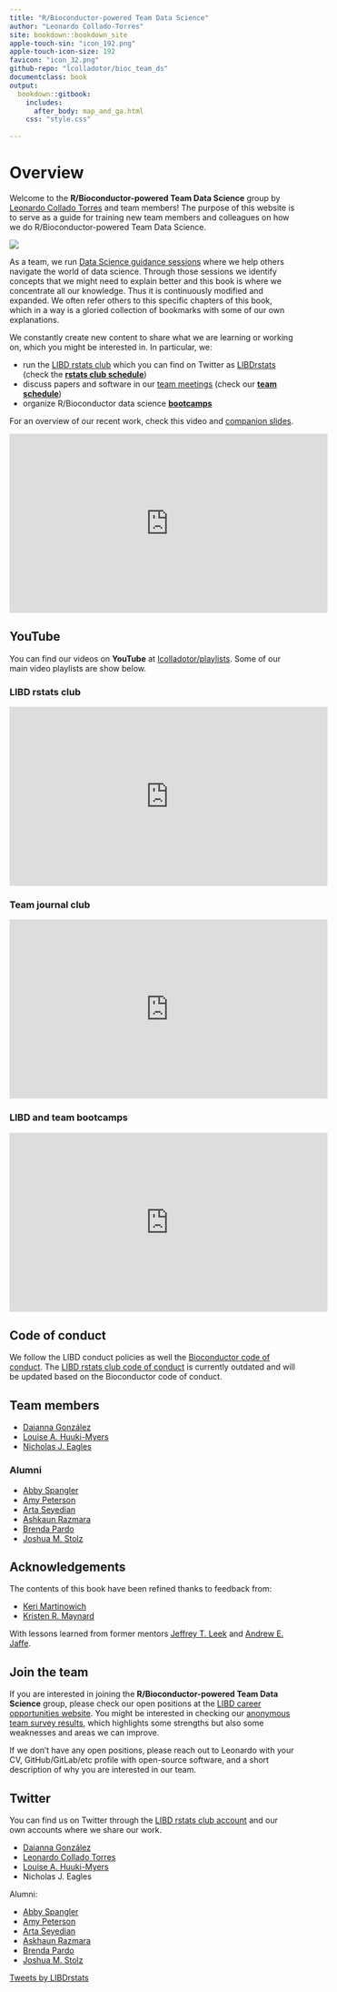 ```yaml
---
title: "R/Bioconductor-powered Team Data Science"
author: "Leonardo Collado-Torres"
site: bookdown::bookdown_site
apple-touch-sin: "icon_192.png"
apple-touch-icon-size: 192
favicon: "icon_32.png"
github-repo: "lcolladotor/bioc_team_ds"
documentclass: book
output:
  bookdown::gitbook:
    includes:
      after_body: map_and_ga.html
    css: "style.css"
    
---
```


# Overview {-}

Welcome to the **R/Bioconductor-powered Team Data Science** group by [Leonardo Collado Torres](http://lcolladotor.github.io) and team members! The purpose of this website is to serve as a guide for training new team members and colleagues on how we do R/Bioconductor-powered Team Data Science. 

<img src="icon_192.png"/>

As a team, we run [Data Science guidance sessions](#data-science-guidance-sessions) where we help others navigate the world of data science. Through those sessions we identify concepts that we might need to explain better and this book is where we concentrate all our knowledge. Thus it is continuously modified and expanded. We often refer others to this specific chapters of this book, which in a way is a gloried collection of bookmarks with some of our own explanations.

We constantly create new content to share what we are learning or working on, which you might be interested in. In particular, we:

* run the [LIBD rstats club](http://research.libd.org/rstatsclub/) which you can find on Twitter as [LIBDrstats](https://twitter.com/LIBDrstats) (check the [**rstats club schedule**](https://docs.google.com/spreadsheets/d/1is8dZSd0FZ9Qi1Zvq1uRhm-P1McnJRd_zxdAfCRoMfA/edit?usp=sharing))
* discuss papers and software in our [team meetings](#team-meetings) (check our [**team schedule**](https://docs.google.com/spreadsheets/d/1r6552ySisg7_KpmJmChOvLHVWdMmss3bncEf2jqIM9k/edit?usp=sharing))
* organize R/Bioconductor data science [**bootcamps**](#rbioconductor-data-science-bootcamps)

For an overview of our recent work, check this video and [companion slides](https://speakerdeck.com/lcolladotor/libd-ds-tldr).

<iframe width="560" height="315" src="https://www.youtube.com/embed/33scakbTNO0" title="YouTube video player" frameborder="0" allow="accelerometer; autoplay; clipboard-write; encrypted-media; gyroscope; picture-in-picture" allowfullscreen></iframe>

<script async class="speakerdeck-embed" data-id="3c32410b600740abb4724486e83ebd30" data-ratio="1.77725118483412" src="//speakerdeck.com/assets/embed.js"></script>

## YouTube {-}

You can find our videos on **YouTube** at [lcolladotor/playlists](https://www.youtube.com/@lcolladotor/playlists). Some of our main video playlists are show below.

### LIBD rstats club {-}

<iframe width="560" height="315" src="https://www.youtube.com/embed/videoseries?list=PLNNI62fcZPdB3G8Nl87gUlAQTEe2EH5K4" title="YouTube video player" frameborder="0" allow="accelerometer; autoplay; clipboard-write; encrypted-media; gyroscope; picture-in-picture" allowfullscreen></iframe>

### Team journal club {-}

<iframe width="560" height="315" src="https://www.youtube.com/embed/videoseries?list=PLNNI62fcZPdANO2noI0o5xPfr3vWeg0bR" title="YouTube video player" frameborder="0" allow="accelerometer; autoplay; clipboard-write; encrypted-media; gyroscope; picture-in-picture" allowfullscreen></iframe>

### LIBD and team bootcamps {-}

<iframe width="560" height="315" src="https://www.youtube.com/embed/videoseries?list=PLNNI62fcZPdCnAbQPmMZkRKPF4RTSFSSZ" title="YouTube video player" frameborder="0" allow="accelerometer; autoplay; clipboard-write; encrypted-media; gyroscope; picture-in-picture" allowfullscreen></iframe>

## Code of conduct {-}

We follow the LIBD conduct policies as well the [Bioconductor code of conduct](http://bioconductor.org/about/code-of-conduct/). The [LIBD rstats club code of conduct](http://research.libd.org/rstatsclub/#coc) is currently outdated and will be updated based on the Bioconductor code of conduct.

## Team members {-}

* [Daianna González](https://github.com/daianna21)
* [Louise A. Huuki-Myers](https://github.com/lahuuki)
* [Nicholas J. Eagles](https://github.com/Nick-Eagles)

### Alumni {-}

* [Abby Spangler](https://github.com/abspangler13)
* [Amy Peterson](https://github.com/Ashkaunr)
* [Arta Seyedian](https://github.com/aseyedia)
* [Ashkaun Razmara](https://github.com/amy-peterson)
* [Brenda Pardo](https://github.com/bpardo99)
* [Joshua M. Stolz](https://github.com/joshstolz)

## Acknowledgements {-}

The contents of this book have been refined thanks to feedback from:

* [Keri Martinowich](https://github.com/kmartinow)
* [Kristen R. Maynard](https://github.com/kmaynard12)

With lessons learned from former mentors [Jeffrey T. Leek](https://github.com/jtleek) and [Andrew E. Jaffe](https://github.com/andrewejaffe).

## Join the team {-}

If you are interested in joining the **R/Bioconductor-powered Team Data Science** group, please check our open positions at the [LIBD career opportunities website](https://www.libd.org/careers/). You might be interested in checking our [anonymous team survey results](https://lcolladotor.github.io/team_surveys/), which highlights some strengths but also some weaknesses and areas we can improve.

If we don't have any open positions, please reach out to Leonardo with your CV, GitHub/GitLab/etc profile with open-source software, and a short description of why you are interested in our team.

## Twitter {-}

You can find us on Twitter through the [LIBD rstats club account](https://twitter.com/LIBDrstats) and our own accounts where we share our work.

* [Daianna González](https://twitter.com/Daianna27635327)
* [Leonardo Collado Torres](https://twitter.com/lcolladotor)
* [Louise A. Huuki-Myers](https://twitter.com/lahuuki)
* Nicholas J. Eagles

Alumni:

* [Abby Spangler](https://twitter.com/abspangler)
* [Amy Peterson](https://twitter.com/amptrsn)
* [Arta Seyedian](https://twitter.com/artaseyedian)
* [Askhaun Razmara](https://twitter.com/ashkaun_razmara)
* [Brenda Pardo](https://twitter.com/PardoBree)
* [Joshua M. Stolz](https://twitter.com/JoshStolz2)

<a class="twitter-timeline" href="https://twitter.com/LIBDrstats?ref_src=twsrc%5Etfw">Tweets by LIBDrstats</a> <script async src="https://platform.twitter.com/widgets.js" charset="utf-8"></script>
